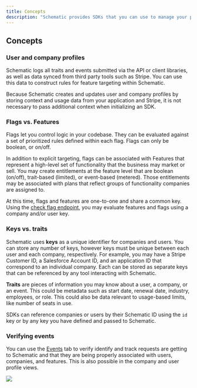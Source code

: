 ```yaml
---
title: Concepts
description: "Schematic provides SDKs that you can use to manage your plans and features, track usage, and check entitlements."
---
```


## Concepts

### User and company profiles

Schematic logs all traits and events submitted via the API or client libraries, as well as data synced from third party tools such as Stripe. You can use this data to construct rules for feature targeting within Schematic.

Because Schematic creates and updates user and company profiles by storing context and usage data from your application and Stripe, it is not necessary to pass additional context when initializing an SDK.

### Flags vs. Features

Flags let you control logic in your codebase. They can be evaluated against a set of prioritized rules defined within each flag. Flags can only be boolean, or on/off.

In addition to explicit targeting, flags can be associated with Features that represent a high-level set of functionality that the business may market or sell. You may create entitlements at the feature level that are boolean (on/off), trait-based (limited), or event-based (metered). Those entitlements may be associated with plans that reflect groups of functionality companies are assigned to.

At this time, flags and features are one-to-one and share a common key. Using the [check flag endpoint](/api-reference/features/check-flag), you may evaluate features and flags using a company and/or user key.

### Keys vs. traits

Schematic uses **keys** as a unique identifier for companies and users. You can store any number of keys, however keys must be unique between each user and each company, respectively. For example, you may have a Stripe Customer ID, a Salesforce Account ID, and an application ID that correspond to an individual company. Each can be stored as separate keys that can be referenced by any tool interacting with Schematic.

**Traits** are pieces of information you may know about a user, a company, or an event. This could be metadata such as start date, renewal date, industry, employees, or role. This could also be data relevant to usage-based limits, like number of seats in use.

SDKs can reference companies or users by their Schematic ID using the `id` key or by any key you have defined and passed to Schematic.

### Verifying events

You can use the [Events](https://app.schematichq.com/events) tab to verify identify and track requests are getting to Schematic and that they are being properly associated with users, companies, and features. This is also possible in the company and user profile views.

<img
  src="/images/sdks_concepts_1.png"
/>